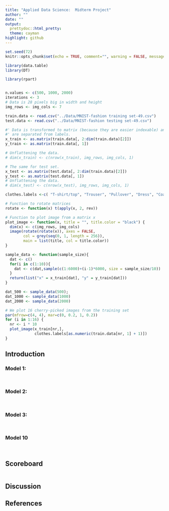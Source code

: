 ```yaml
---
title: "Applied Data Science:  Midterm Project"
author: ""
date: ""
output:
  prettydoc::html_pretty:
  theme: cayman
highlight: github
---
```


```r
set.seed(72)
knitr::opts_chunk$set(echo = TRUE, comment="", warning = FALSE, message = FALSE, tidy.opts=list(width.cutoff=55))
```

```r
library(data.table)
library(DT)

library(rpart)
```

```r

```

```r
n.values <- c(500, 1000, 2000)
iterations <- 3
# Data is 28 pixels big in width and height
img_rows <- img_cols <- 7
```


```r
train.data <- read.csv("../Data/MNIST-fashion training set-49.csv")
test.data <- read.csv("../Data/MNIST-fashion testing set-49.csv")
```

```r
#' Data is transformed to matrix (because they are easier indexable) and  pixels
#' are separated from labels.
x_train <- as.matrix(train.data[, 2:dim(train.data)[2]])
y_train <- as.matrix(train.data[, 1])

# Unflattening the data.
# dim(x_train) <- c(nrow(x_train), img_rows, img_cols, 1) 

# The same for test set.
x_test <- as.matrix(test.data[, 2:dim(train.data)[2]])
y_test <- as.matrix(test.data[, 1])
# Unflattening the data.
# dim(x_test) <- c(nrow(x_test), img_rows, img_cols, 1) 

clothes.labels <-c( "T-shirt/top", "Trouser", "Pullover", "Dress", "Coat", "Sandal", "Shirt", "Sneaker", "Bag", "Ankle boot")
```

```r
# Function to rotate matrices
rotate <- function(x) t(apply(x, 2, rev))

# Function to plot image from a matrix x
plot_image <- function(x, title = "", title.color = "black") {
  dim(x) <- c(img_rows, img_cols)
  image(rotate(rotate(x)), axes = FALSE,
        col = grey(seq(0, 1, length = 256)),
        main = list(title, col = title.color))
}

sample_data <- function(sample_size){
  dat <- c()
  for(i in c(1:10)){
    dat <- c(dat,sample(c(1:6000)+(i-1)*6000, size = sample_size/10))
  }
  return(list("x" = x_train[dat], "y" = y_train[dat]))
}
```

```r
dat_500 <- sample_data(500);
dat_1000 <- sample_data(1000)
dat_2000 <- sample_data(2000)
```

```r
# We plot 16 cherry-picked images from the training set
par(mfrow=c(4, 4), mar=c(0, 0.2, 1, 0.2))
for (i in 1:16) {
  nr <- i * 10
  plot_image(x_train[nr,],
             clothes.labels[as.numeric(train.data[nr, 1] + 1)])
}
```

## Introduction


### Model 1:  


```r

```

```r

```

### Model 2:  


```r

```

```r

```

### Model 3:  


```r

```

```r

```

### Model 10


```r

```

```r

```

## Scoreboard

```r

```

## Discussion


## References


